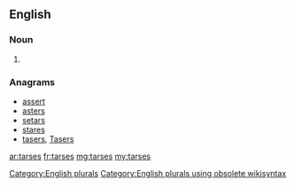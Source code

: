 ==English==

===Noun===
{{head|en}}

# {{plural of|tarse}}

===Anagrams===
* [[assert#English|assert]]
* [[asters#English|asters]]
* [[setars#English|setars]]
* [[stares#English|stares]]
* [[tasers#English|tasers]], [[Tasers#English|Tasers]]

[[Category:English plurals]][[Category:English plurals using obsolete wikisyntax]]

[[ar:tarses]]
[[fr:tarses]]
[[mg:tarses]]
[[my:tarses]]